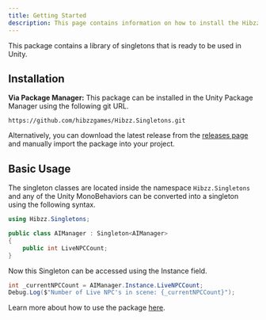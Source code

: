 ```yaml
---
title: Getting Started
description: This page contains information on how to install the Hibzz.Singleton package in Unity
---
```


This package contains a library of singletons that is ready to be used in Unity.

## Installation
**Via Package Manager:** This package can be installed in the Unity Package Manager using the following git URL.

```
https://github.com/hibzzgames/Hibzz.Singletons.git
```

Alternatively, you can download the latest release from the [releases page](https://github.com/hibzzgames/Hibzz.Singletons/releases) and manually import the package into your project.


## Basic Usage
The singleton classes are located inside the namespace `Hibzz.Singletons` and any of the Unity MonoBehaviors can be converted into a singleton using the following syntax.

```csharp
using Hibzz.Singletons;

public class AIManager : Singleton<AIManager>
{
    public int LiveNPCCount;
}
```

Now this Singleton can be accessed using the Instance field.

```csharp
int _currentNPCCount = AIManager.Instance.LiveNPCCount;
Debug.Log($"Number of Live NPC's in scene: {_currentNPCCount}");
```

Learn more about how to use the package [here](/singletons/singleton/).
